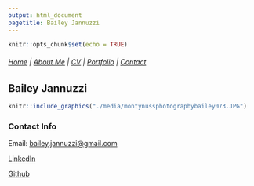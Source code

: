 ```yaml
---
output: html_document
pagetitle: Bailey Jannuzzi
---
```


```r
knitr::opts_chunk$set(echo = TRUE)
```

###### [Home](http://bailey-jj.github.io/) \| [About Me](http://bailey-jj.github.io/about-me/) \| [CV](http://bailey-jj.github.io/CV/) \| [Portfolio](http://bailey-jj.github.io/portfolio/) \| [Contact](http://bailey-jj.github.io/contact/)

## Bailey Jannuzzi

```r
knitr::include_graphics("./media/montynussphotographybailey073.JPG")
```

### Contact Info

Email: [bailey.jannuzzi\@gmail.com](mailto:bailey.jannuzzi@gmail.com){.email}

[LinkedIn](linkedin.com/in/bailey-jannuzzi-b094a426b)

[Github](https://github.com/Bailey-JJ)
